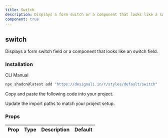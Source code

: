 ```yaml
---
title: Switch
description: Displays a form switch or a component that looks like a switch.
component: true
---
```


<div className="grid  gap-3   lg:grid-cols-2 xl:grid-cols-3">
  <ComponentPreview name="switch-01" />
  <ComponentPreview name="switch-02" />
  <ComponentPreview name="switch-03" />
  <ComponentPreview name="switch-04" />
  <ComponentPreview name="switch-05" />
  <ComponentPreview name="switch-06" />
  <ComponentPreview name="switch-07" />
  <ComponentPreview name="switch-08" />
  <ComponentPreview name="switch-09" />
  <ComponentPreview name="switch-10" />
  <ComponentPreview name="switch-11" />
  <ComponentPreview name="switch-12" />
  <ComponentPreview name="switch-13" />
  <ComponentPreview name="switch-14" />
  <ComponentPreview name="switch-15" />
  <ComponentPreview name="switch-16" />
  <ComponentPreview name="switch-17" />
</div>

## switch

Displays a form switch field or a component that looks like an switch field.

### Installation

<Tabs defaultValue="cli">

<TabsList>
  <TabsTrigger value="cli">CLI</TabsTrigger>
  <TabsTrigger value="manual">Manual</TabsTrigger>
</TabsList>
<TabsContent value="cli">

```bash
npx shadcn@latest add "https://designali.in/r/styles/default/switch"
```

</TabsContent>

<TabsContent value="manual">

<Steps>

<Step>Copy and paste the following code into your project.</Step>

<ComponentSource name="switch" />

<Step>Update the import paths to match your project setup.</Step>

</Steps>

</TabsContent>

</Tabs>

### Props

| Prop | Type | Description | Default |
| ---- | ---- | ----------- | ------- |
